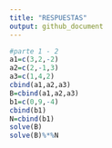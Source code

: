 ```yaml
---
title: "RESPUESTAS"
output: github_document
---
```




``` r
#parte 1 - 2
a1=c(3,2,-2)
a2=c(2,-1,3)
a3=c(1,4,2)
cbind(a1,a2,a3)
B=cbind(a1,a2,a3)
b1=c(0,9,-4)
cbind(b1)
N=cbind(b1)
solve(B)
solve(B)%*%N
```
